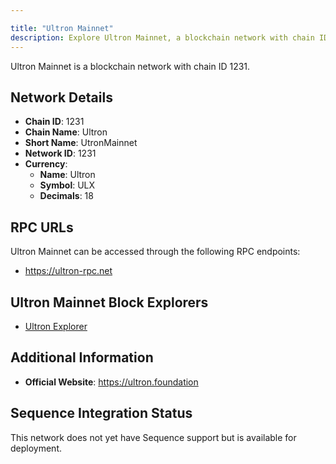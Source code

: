 ```yaml
---

title: "Ultron Mainnet"
description: Explore Ultron Mainnet, a blockchain network with chain ID 1231. Learn about its native currency, Ultron, and how to interact with the network.
---
```




Ultron Mainnet is a blockchain network with chain ID 1231.

## Network Details

- **Chain ID**: 1231
- **Chain Name**: Ultron
- **Short Name**: UtronMainnet
- **Network ID**: 1231
- **Currency**: 
  - **Name**: Ultron
  - **Symbol**: ULX
  - **Decimals**: 18

## RPC URLs

Ultron Mainnet can be accessed through the following RPC endpoints:

- https://ultron-rpc.net

## Ultron Mainnet Block Explorers

- [Ultron Explorer](https://ulxscan.com)

## Additional Information

- **Official Website**: https://ultron.foundation

## Sequence Integration Status

This network does not yet have Sequence support but is available for deployment.
